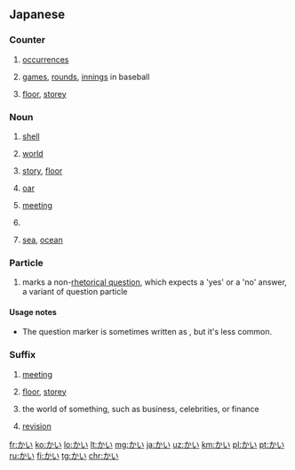 {{also|がい}}
==Japanese==

===Counter===
{{ja-pos|counter}}

# {{ja-def|回}} [[occurrences]]
# {{ja-def|回}} [[games]], [[rounds]], [[innings]] in baseball
# {{ja-def|階}} [[floor]], [[storey]]

===Noun===
{{ja-noun}}

# {{ja-def|貝}} [[shell]]
# {{ja-def|界}} [[world]]
# {{ja-def|階}} [[story]], [[floor]]
# {{ja-def|櫂}} [[oar]]
# {{ja-def|会}} [[meeting]]
# {{ja-def|甲斐}}
# {{ja-def|海}} [[sea]], [[ocean]]

===Particle===
{{ja-pos|particle}}

# {{ja-def|かい}} {{lb|ja|familiar}} marks a non-[[rhetorical question]], which expects a 'yes' or a 'no' answer, a variant of question particle {{m|ja|か|tr=ka}}
#: {{ja-usex|元気'''かい'''？|げんき '''かい'''？|Are you fine?}}
#: {{ja-usex|あの[[女の子]]に[[気がある]]の '''かい'''。|あの [[おんな の こ]] に [[き が ある]] の '''かい'''。|Are you [[interest]]ed in that [[girl]]?}}
#: {{ja-usex|彼はもう[[来る|来た]]'''かい'''？|かれ は もう [[くる|きた]] '''かい'''？|Has he [[come]] yet?}}
#: {{ja-usex|[[本当]]に出来るの'''かい'''？|[[ほんとう]] に できる の '''かい'''？|Can you [[really]] do it?}} 

====Usage notes====
* The question marker {{m|ja|かい|tr=kai}} is sometimes written as {{m|ja|かえ|tr=kae}}, but it's less common.

===Suffix===
{{ja-pos|suffix}}

# {{ja-def|会}} [[meeting]]
# {{ja-def|階}} [[floor]], [[storey]]
# {{ja-def|界}} the world of something, such as business, celebrities, or finance
# {{ja-def|改}} [[revision]]

[[fr:かい]]
[[ko:かい]]
[[lo:かい]]
[[lt:かい]]
[[mg:かい]]
[[ja:かい]]
[[uz:かい]]
[[km:かい]]
[[pl:かい]]
[[pt:かい]]
[[ru:かい]]
[[fi:かい]]
[[tg:かい]]
[[chr:かい]]